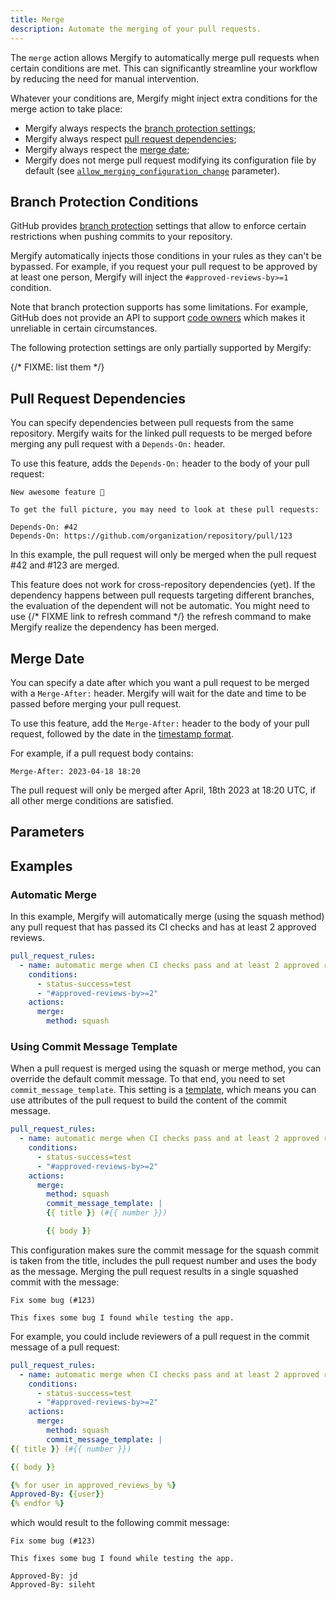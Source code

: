 ```yaml
---
title: Merge
description: Automate the merging of your pull requests.
---
```



The `merge` action allows Mergify to automatically merge pull requests when
certain conditions are met. This can significantly streamline your workflow by
reducing the need for manual intervention.

Whatever your conditions are, Mergify might inject extra conditions for the
merge action to take place:

- Mergify always respects the [branch protection settings](merge#branch-protection-conditions);
- Mergify always respect [pull request dependencies](merge#pull-request-dependencies);
- Mergify always respect the [merge date](merge#merge-date);
- Mergify does not merge pull request modifying its configuration file by default (see [`allow_merging_configuration_change`](merge#parameters) parameter).

## Branch Protection Conditions

GitHub provides [branch
protection](https://docs.github.com/en/repositories/configuring-branches-and-merges-in-your-repository/managing-protected-branches/about-protected-branches)
settings that allow to enforce certain restrictions when pushing commits to
your repository.

Mergify automatically injects those conditions in your rules as they can't be
bypassed. For example, if you request your pull request to be approved by at
least one person, Mergify will inject the `#approved-reviews-by>=1` condition.

<Screenshot src={branchProtectionConditionsScreenshot} alt="Mergify Branch Protection Condition Injection" />

Note that branch protection supports has some limitations. For example, GitHub
does not provide an API to support [code
owners](https://docs.github.com/en/repositories/managing-your-repositorys-settings-and-features/customizing-your-repository/about-code-owners)
which makes it unreliable in certain circumstances.

The following protection settings are only partially supported by Mergify:

{/* FIXME: list them */}

## Pull Request Dependencies

You can specify dependencies between pull requests from the same repository.
Mergify waits for the linked pull requests to be merged before merging any pull
request with a `Depends-On:` header.

To use this feature, adds the `Depends-On:` header to the body of your pull request:

```
New awesome feature 🎉

To get the full picture, you may need to look at these pull requests:

Depends-On: #42
Depends-On: https://github.com/organization/repository/pull/123
```

In this example, the pull request will only be merged when the pull request #42
and #123 are merged.

<Warning>
This feature does not work for cross-repository dependencies (yet).
</Warning>

<Warning>
If the dependency happens between pull requests targeting different branches,
the evaluation of the dependent will not be automatic. You might need to use
{/* FIXME link to refresh command */}
the refresh command to make Mergify realize the dependency has been merged.
</Warning>

## Merge Date

You can specify a date after which you want a pull request to be merged with a
`Merge-After:` header. Mergify will wait for the date and time to be passed
before merging your pull request.

To use this feature, add the `Merge-After:` header to the body of your pull
request, followed by the date in the [timestamp
format](../configuration/data-types#timestamp).

For example, if a pull request body contains:
```
Merge-After: 2023-04-18 18:20
```

The pull request will only be merged after April, 18th 2023 at 18:20 UTC, if
all other merge conditions are satisfied.

## Parameters

<ActionOptionsTable action='merge'/>

## Examples

### Automatic Merge

In this example, Mergify will automatically merge (using the squash method) any
pull request that has passed its CI checks and has at least 2 approved reviews.

```yaml
pull_request_rules:
  - name: automatic merge when CI checks pass and at least 2 approved reviews
    conditions:
      - status-success=test
      - "#approved-reviews-by>=2"
    actions:
      merge:
        method: squash
```

### Using Commit Message Template

When a pull request is merged using the squash or merge method, you can
override the default commit message. To that end, you need to set
`commit_message_template`. This setting is a
[template](../configuration/data-types#template), which means you can use
attributes of the pull request to build the content of the commit message.

```yaml
pull_request_rules:
  - name: automatic merge when CI checks pass and at least 2 approved reviews
    conditions:
      - status-success=test
      - "#approved-reviews-by>=2"
    actions:
      merge:
        method: squash
        commit_message_template: |
        {{ title }} (#{{ number }})

        {{ body }}
```

This configuration makes sure the commit message for the squash commit is taken
from the title, includes the pull request number and uses the body as the
message. Merging the pull request results in a single squashed commit with the
message:

```
Fix some bug (#123)

This fixes some bug I found while testing the app.
```

For example, you could include reviewers of a pull request in the commit
message of a pull request:

```yaml
pull_request_rules:
  - name: automatic merge when CI checks pass and at least 2 approved reviews
    conditions:
      - status-success=test
      - "#approved-reviews-by>=2"
    actions:
      merge:
        method: squash
        commit_message_template: |
{{ title }} (#{{ number }})

{{ body }}

{% for user in approved_reviews_by %}
Approved-By: {{user}}
{% endfor %}
```

which would result to the following commit message:

```
Fix some bug (#123)

This fixes some bug I found while testing the app.

Approved-By: jd
Approved-By: sileht
```
